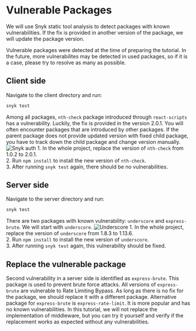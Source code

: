 
# Vulnerable Packages

We will use Snyk static tool analysis to detect packages with known vulnerabilities. If the fix is provided in another version
of the package, we will update the package version.

<Callout type="info" emoji="ℹ️">
    Vulnerable packages were detected at the time of preparing the tutorial. In the future, more vulnerabilites may be
    detected in used packages, so if it is a case, please try to resolve as many as possible.
</Callout>

## Client side
Navigate to the client directory and run:
```bash
snyk test
```
Among all packages, `nth-check` package introduced through `react-scripts` has a vulnerability.
Luckily, the fix is provided in the version 2.0.1.
<Callout type="info" emoji="ℹ️">
    You will often encounter packages that are introduced by other packages. If the parent package does not provide
    updated version with fixed child package, you have to track down the child package and change version manually.
</Callout>
<br/>
<Image src="/a06/nth-check.png" alt="Snyk auth" width={1000} height={300}/>
<Callout emoji="💡">
    1. In the whole project, replace the version of `nth-check` from 1.0.2 to 2.0.1.<br/>
    2. Run `npm install` to install the new version of `nth-check`.<br/>
    3. After running `snyk test` again, there should be no vulnerabilities.
</Callout>

## Server side
Navigate to the server directory and run:
```bash
snyk test
```
There are two packages with known vulnerability: `underscore` and `express-brute`.
We will start with `underscore`.
<Image src="/a06/underscore.png" alt="Underscore" width={1000} height={300}/>
<Callout emoji="💡">
    1. In the whole project, replace the version of `underscore` from 1.8.3 to 1.13.6.<br/>
    2. Run `npm install` to install the new version of `underscore`.<br/>
    3. After running `snyk test` again, this vulnerability should be fixed.
</Callout>

## Replace the vulnerable package
Second vulnerability in a server side is identified as `express-brute`. This package is used to prevent brute force attacks.
All versions of `express-brute` are vulnerable to Rate Limiting Bypass. As long as there is no fix for the package, we should replace it with a different package.
<Callout emoji="💡">
    Alternative package for `express-brute` is `express-rate-limit`. It is more popular and has no known
    vulnerabilities.
    In this tutorial, we will not replace the implementation of middleware, but you can try it yourself and verify if
    the replacement works as expected without any vulnerabilities.
</Callout>

